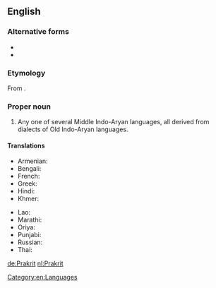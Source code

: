 ==English==
{{wikipedia}}

===Alternative forms===
* {{l|en|Pracrit}}
* {{l|en|Prākrit}}

===Etymology===
From {{etyl|sa|en}} {{m|sa|sc=Deva|प्राकृत||unrefined, natural, i.e. vernacular}}.

===Proper noun===
{{en-proper noun|Prakrits}}

# Any one of several Middle Indo-Aryan languages, all derived from dialects of Old Indo-Aryan languages.

====Translations====
{{trans-top|any of Middle Indo-Aryan languages, derived from dialects of Old Indo-Aryan languages}}
* Armenian: {{t|hy|պրակրիտ|sc=Armn}}
* Bengali: {{t-needed|bn}}
* French: {{t+|fr|prakrit}}
* Greek: {{t|el|πρακριτική γλώσσα|f}}
* Hindi: {{t|hi|प्राकृत|m|sc=Deva}}
* Khmer: {{t+|km|ប្រាក្រឹត|tr=praakrət|sc=Ethi}}
{{trans-mid}}
* Lao: {{t-needed|lo}}
* Marathi: {{t-needed|mr}}
* Oriya: {{t-needed|or}}
* Punjabi: {{t-needed|pa}}
* Russian: {{t+|ru|пракрит}}
* Thai: {{t-needed|th}}
{{trans-bottom}}

[[Category:en:Languages]]

[[de:Prakrit]]
[[nl:Prakrit]]